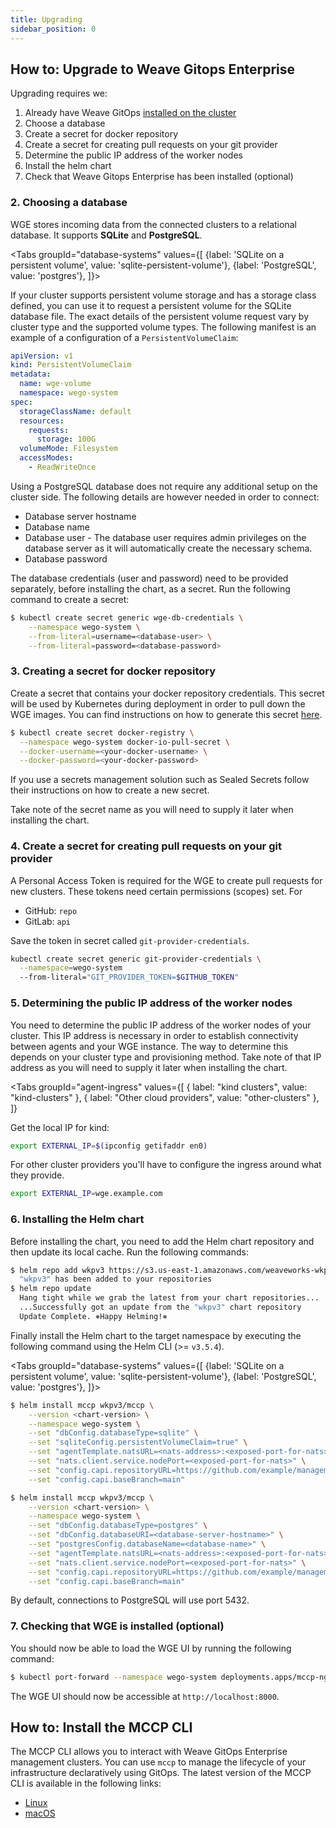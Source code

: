 ```yaml
---
title: Upgrading
sidebar_position: 0
---
```



## How to: Upgrade to Weave Gitops Enterprise

Upgrading requires we:

1. Already have Weave GitOps [installed on the cluster](../getting-started.md)
2. Choose a database
3. Create a secret for docker repository
4. Create a secret for creating pull requests on your git provider
5. Determine the public IP address of the worker nodes
6. Install the helm chart
7. Check that Weave Gitops Enterprise has been installed (optional)

### 2. Choosing a database

WGE stores incoming data from the connected clusters to a relational database. It supports **SQLite** and **PostgreSQL**.

<Tabs
  groupId="database-systems"
  values={[
    {label: 'SQLite on a persistent volume', value: 'sqlite-persistent-volume'},
    {label: 'PostgreSQL', value: 'postgres'},
  ]}>
  <TabItem value="sqlite-persistent-volume">

If your cluster supports persistent volume storage and has a storage class defined, you can use it to request a persistent volume for the SQLite database file. The exact details of the persistent volume request vary by cluster type and the supported volume types. The following manifest is an example of a configuration of a `PersistentVolumeClaim`:

```yaml
apiVersion: v1
kind: PersistentVolumeClaim
metadata:
  name: wge-volume
  namespace: wego-system
spec:
  storageClassName: default
  resources:
    requests:
      storage: 100G
  volumeMode: Filesystem
  accessModes:
    - ReadWriteOnce
```

  </TabItem>
  <TabItem value="postgres">

Using a PostgreSQL database does not require any additional setup on the cluster side. The following details are however needed in order to connect:

- Database server hostname
- Database name
- Database user - The database user requires admin privileges on the database server as it will automatically create the necessary schema.
- Database password

The database credentials (user and password) need to be provided separately, before
installing the chart, as a secret. Run the following command to create a secret:

```bash
$ kubectl create secret generic wge-db-credentials \
    --namespace wego-system \
    --from-literal=username=<database-user> \
    --from-literal=password=<database-password>
```

  </TabItem>
</Tabs>

### 3. Creating a secret for docker repository

Create a secret that contains your docker repository credentials. This secret will be used by Kubernetes during deployment in order to pull down the WGE images. You can find instructions on how to generate this secret [here](https://kubernetes.io/docs/tasks/configure-pod-container/pull-image-private-registry/).

```bash
$ kubectl create secret docker-registry \
  --namespace wego-system docker-io-pull-secret \
  --docker-username=<your-docker-username> \
  --docker-password=<your-docker-password>
```

If you use a secrets management solution such as Sealed Secrets follow their instructions on how to create a new secret.

Take note of the secret name as you will need to supply it later when installing the chart.

### 4. Create a secret for creating pull requests on your git provider

A Personal Access Token is required for the WGE to create pull requests for new clusters. These tokens need certain permissions (scopes) set. For

- GitHub: `repo`
- GitLab: `api`

Save the token in secret called `git-provider-credentials`.

```bash
kubectl create secret generic git-provider-credentials \
  --namespace=wego-system
  --from-literal="GIT_PROVIDER_TOKEN=$GITHUB_TOKEN"
```

### 5. Determining the public IP address of the worker nodes

You need to determine the public IP address of the worker nodes of your cluster. This IP address is necessary in order to establish connectivity between agents and your WGE instance. The way to determine this depends on your cluster type and provisioning method. Take note of that IP address as you will need to supply it later when installing the chart.

<Tabs
  groupId="agent-ingress"
  values={[
    { label: "kind clusters", value: "kind-clusters" },
    { label: "Other cloud providers", value: "other-clusters" },
  ]}
>
  <TabItem value="kind-clusters">

Get the local IP for kind:

```bash
export EXTERNAL_IP=$(ipconfig getifaddr en0)
```

  </TabItem>
  <TabItem value="other-clusters">

For other cluster providers you'll have to configure the ingress around what they provide.

```bash
export EXTERNAL_IP=wge.example.com
```

  </TabItem>
</Tabs>

### 6. Installing the Helm chart

Before installing the chart, you need to add the Helm chart repository and then update its local cache. Run the following commands:

```bash
$ helm repo add wkpv3 https://s3.us-east-1.amazonaws.com/weaveworks-wkp/charts-v3
  "wkpv3" has been added to your repositories
$ helm repo update
  Hang tight while we grab the latest from your chart repositories...
  ...Successfully got an update from the "wkpv3" chart repository
  Update Complete. ⎈Happy Helming!⎈
```

Finally install the Helm chart to the target namespace by executing the following command using the Helm CLI (>= `v3.5.4`).

<Tabs
  groupId="database-systems"
  values={[
    {label: 'SQLite on a persistent volume', value: 'sqlite-persistent-volume'},
    {label: 'PostgreSQL', value: 'postgres'},
  ]}>
  <TabItem value="sqlite-persistent-volume">

```bash
$ helm install mccp wkpv3/mccp \
    --version <chart-version> \
    --namespace wego-system \
    --set "dbConfig.databaseType=sqlite" \
    --set "sqliteConfig.persistentVolumeClaim=true" \
    --set "agentTemplate.natsURL=<nats-address>:<exposed-port-for-nats>" \
    --set "nats.client.service.nodePort=<exposed-port-for-nats>" \
    --set "config.capi.repositoryURL=https://github.com/example/management-repo" \
    --set "config.capi.baseBranch=main"
```

  </TabItem>
  <TabItem value="postgres">

```bash
$ helm install mccp wkpv3/mccp \
    --version <chart-version> \
    --namespace wego-system \
    --set "dbConfig.databaseType=postgres" \
    --set "dbConfig.databaseURI=<database-server-hostname>" \
    --set "postgresConfig.databaseName=<database-name>" \
    --set "agentTemplate.natsURL=<nats-address>:<exposed-port-for-nats>" \
    --set "nats.client.service.nodePort=<exposed-port-for-nats>" \
    --set "config.capi.repositoryURL=https://github.com/example/management-repo" \
    --set "config.capi.baseBranch=main"
```

By default, connections to PostgreSQL will use port 5432.

  </TabItem>
</Tabs>

### 7. Checking that WGE is installed (optional)

You should now be able to load the WGE UI by running the following command:

```bash
$ kubectl port-forward --namespace wego-system deployments.apps/mccp-nginx-ingress-controller 8000:80
```

The WGE UI should now be accessible at `http://localhost:8000`.

## How to: Install the MCCP CLI

The MCCP CLI allows you to interact with Weave GitOps Enterprise management clusters. You can use `mccp` to manage the lifecycle of your infrastructure declaratively using GitOps. The latest version of the MCCP CLI is available in the following links:

- [Linux](https://weaveworks-wkp.s3.amazonaws.com/mccp-master-linux-amd64)
- [macOS](https://weaveworks-wkp.s3.amazonaws.com/mccp-master-darwin-amd64)
